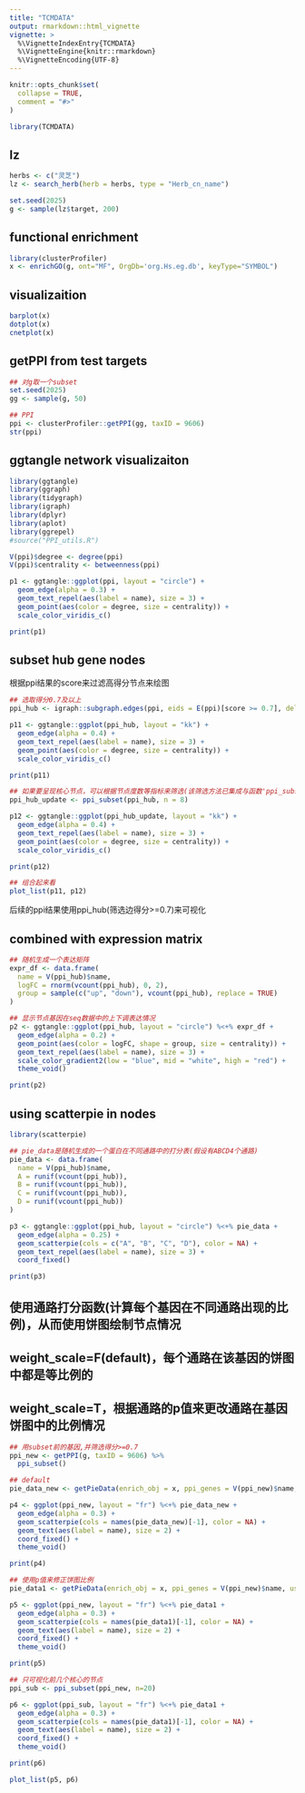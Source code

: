 ---
title: "TCMDATA"
output: rmarkdown::html_vignette
vignette: >
  %\VignetteIndexEntry{TCMDATA}
  %\VignetteEngine{knitr::rmarkdown}
  %\VignetteEncoding{UTF-8}
---

```{r, include = FALSE}
knitr::opts_chunk$set(
  collapse = TRUE,
  comment = "#>"
)
```

```{r setup}
library(TCMDATA)
```


## lz
```{r}
herbs <- c("灵芝")
lz <- search_herb(herb = herbs, type = "Herb_cn_name")

set.seed(2025)
g <- sample(lz$target, 200)
```


## functional enrichment
```{r}
library(clusterProfiler)
x <- enrichGO(g, ont="MF", OrgDb='org.Hs.eg.db', keyType="SYMBOL")
```


## visualizaition
```{R}
barplot(x)
dotplot(x)
cnetplot(x)
```


## getPPI from test targets
```{r}
## 对g取一个subset
set.seed(2025)
gg <- sample(g, 50) 

## PPI
ppi <- clusterProfiler::getPPI(gg, taxID = 9606)
str(ppi)
```

## ggtangle network visualizaiton
```{r}
library(ggtangle)
library(ggraph)
library(tidygraph)
library(igraph)
library(dplyr)
library(aplot)
library(ggrepel)
#source("PPI_utils.R")

V(ppi)$degree <- degree(ppi)
V(ppi)$centrality <- betweenness(ppi)

p1 <- ggtangle::ggplot(ppi, layout = "circle") +
  geom_edge(alpha = 0.3) +
  geom_text_repel(aes(label = name), size = 3) +
  geom_point(aes(color = degree, size = centrality)) + 
  scale_color_viridis_c() 

print(p1)
```

## subset hub gene nodes
根据ppi结果的score来过滤高得分节点来绘图
```{r}
## 选取得分0.7及以上
ppi_hub <- igraph::subgraph.edges(ppi, eids = E(ppi)[score >= 0.7], delete.vertices = TRUE)

p11 <- ggtangle::ggplot(ppi_hub, layout = "kk") +
  geom_edge(alpha = 0.4) +
  geom_text_repel(aes(label = name), size = 3) +
  geom_point(aes(color = degree, size = centrality)) + 
  scale_color_viridis_c() 

print(p11)

## 如果要呈现核心节点，可以根据节点度数等指标来筛选(该筛选方法已集成与函数'ppi_subset')
ppi_hub_update <- ppi_subset(ppi_hub, n = 8)

p12 <- ggtangle::ggplot(ppi_hub_update, layout = "kk") +
  geom_edge(alpha = 0.4) +
  geom_text_repel(aes(label = name), size = 3) +
  geom_point(aes(color = degree, size = centrality)) + 
  scale_color_viridis_c() 

print(p12)

## 组合起来看
plot_list(p11, p12)
```
后续的ppi结果使用ppi_hub(筛选边得分>=0.7)来可视化

## combined with expression matrix
```{r}
## 随机生成一个表达矩阵
expr_df <- data.frame(
  name = V(ppi_hub)$name,
  logFC = rnorm(vcount(ppi_hub), 0, 2),
  group = sample(c("up", "down"), vcount(ppi_hub), replace = TRUE)
)

## 显示节点基因在seq数据中的上下调表达情况
p2 <- ggtangle::ggplot(ppi_hub, layout = "circle") %<+% expr_df + 
  geom_edge(alpha = 0.2) +
  geom_point(aes(color = logFC, shape = group, size = centrality)) +
  geom_text_repel(aes(label = name), size = 3) +
  scale_color_gradient2(low = "blue", mid = "white", high = "red") +
  theme_void()

print(p2)
```


## using scatterpie in nodes
```{R}
library(scatterpie)

## pie_data是随机生成的一个蛋白在不同通路中的打分表(假设有ABCD4个通路)
pie_data <- data.frame(
  name = V(ppi_hub)$name,
  A = runif(vcount(ppi_hub)),
  B = runif(vcount(ppi_hub)),
  C = runif(vcount(ppi_hub)),
  D = runif(vcount(ppi_hub))
)

p3 <- ggtangle::ggplot(ppi_hub, layout = "circle") %<+% pie_data +
  geom_edge(alpha = 0.25) +
  geom_scatterpie(cols = c("A", "B", "C", "D"), color = NA) +
  geom_text_repel(aes(label = name), size = 3) +
  coord_fixed()

print(p3)
```


## 使用通路打分函数(计算每个基因在不同通路出现的比例)，从而使用饼图绘制节点情况
## weight_scale=F(default)，每个通路在该基因的饼图中都是等比例的
## weight_scale=T，根据通路的p值来更改通路在基因饼图中的比例情况
```{R}
## 用subset前的基因,并筛选得分>=0.7
ppi_new <- getPPI(g, taxID = 9606) %>%
  ppi_subset()

## default
pie_data_new <- getPieData(enrich_obj = x, ppi_genes = V(ppi_new)$name, use_weight = F)

p4 <- ggplot(ppi_new, layout = "fr") %<+% pie_data_new +
  geom_edge(alpha = 0.3) +
  geom_scatterpie(cols = names(pie_data_new)[-1], color = NA) +
  geom_text(aes(label = name), size = 2) +
  coord_fixed() +
  theme_void()

print(p4)

## 使用p值来修正饼图比例
pie_data1 <- getPieData(enrich_obj = x, ppi_genes = V(ppi_new)$name, use_weight = T, weight_scale = "logp")

p5 <- ggplot(ppi_new, layout = "fr") %<+% pie_data1 +
  geom_edge(alpha = 0.3) +
  geom_scatterpie(cols = names(pie_data1)[-1], color = NA) +
  geom_text(aes(label = name), size = 2) +
  coord_fixed() +
  theme_void()

print(p5)

## 只可视化前几个核心的节点
ppi_sub <- ppi_subset(ppi_new, n=20)

p6 <- ggplot(ppi_sub, layout = "fr") %<+% pie_data1 +
  geom_edge(alpha = 0.3) +
  geom_scatterpie(cols = names(pie_data1)[-1], color = NA) +
  geom_text(aes(label = name), size = 2) +
  coord_fixed() +
  theme_void()

print(p6)

plot_list(p5, p6)
```










